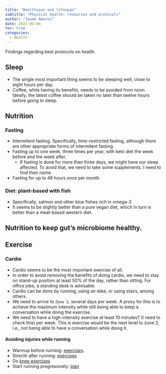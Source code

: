 ---
title: "Healthspan and lifespan"
subtitle: "Physical health: resources and protocols"
author: "Jaume Amores"
date: 2023-03-04
toc: true
categories:
  - Health
---

Findings regarding best protocols on health.

## Sleep 

- The single most important thing seems to be sleeping well, close to eight hours per day.
- Coffee, while having its benefits, needs to be avoided from noon. Ideally, the latest coffee should be 
taken no later than twelve hours before going to sleep. 


## Nutrition

### Fasting
- Intermitent fasting. Specifically, time-restricted fasting, although there are other appropriate forms 
of intermitent fasting.
- Fasting up to one week, three times per year, with keto diet the week before and the week after.
  - If fasting is done for more than three days, we might have our sleep affected. To avoid that, 
  we need to take some supplements. I need to find their name.
- Fasting for up to 48 hours once per month.

### Diet: plant-based with fish

- Specifically, salmon and other blue fishes rich in omega-3
- It seems to be slightly better than a pure vegan diet, which in turn is better than a meat-based western diet.

## Nutrition to keep gut's microbiome healthy.

## Exercise

### Cardio

- Cardio seems to be the most important exercise of all. 
- In order to avoid removing the benefits of doing cardio, we need to stay on stand-up position at least 
50% of the day, rather than sitting. For office jobs, a standing desk is advisable. 
- Cardio can be done by running, using air-bike, or using stairs, among others.
- We need to arrive to `Zone 2`, several days per week. A proxy for this is to achieve the maximum intensity 
while still being able to keep a conversation while doing the exercise.
- We need to have a high-intensity exercise at least 10 minutes? (I need to check this) per week. This is 
exercise would be the next level to zone 2, i.e., not being able to have a conversation while doing it.

#### Avoiding injuries while running

- Warmup before running: [exercises](https://www.nhs.uk/live-well/exercise/running-and-aerobic-exercises/how-to-warm-up-before-exercising/).
- Strecth after running: [exercises](https://www.nhs.uk/live-well/exercise/running-and-aerobic-exercises/how-to-stretch-after-exercising/)
- Do [knee exercises](https://www.nhs.uk/live-well/exercise/running-and-aerobic-exercises/knee-exercises-for-runners/)
- Start running progressively: [plan](https://www.nhs.uk/live-well/exercise/running-and-aerobic-exercises/get-running-with-couch-to-5k)
